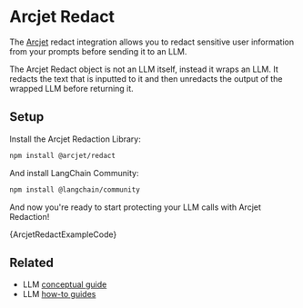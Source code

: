
# Arcjet Redact

The [Arcjet](https://arcjet.com) redact integration allows you to redact sensitive user information from your prompts before sending it to an LLM.

The Arcjet Redact object is not an LLM itself, instead it wraps an LLM. It redacts the text that is inputted to it and then unredacts the output of the wrapped LLM before returning it. 

## Setup

Install the Arcjet Redaction Library:

```bash npm2yarn
npm install @arcjet/redact
```

And install LangChain Community:

```bash npm2yarn
npm install @langchain/community
```

And now you're ready to start protecting your LLM calls with Arcjet Redaction!


<CodeBlock language="typescript">{ArcjetRedactExampleCode}</CodeBlock>

## Related

- LLM [conceptual guide](/docs/concepts/#llms)
- LLM [how-to guides](/docs/how_to/#llms)
